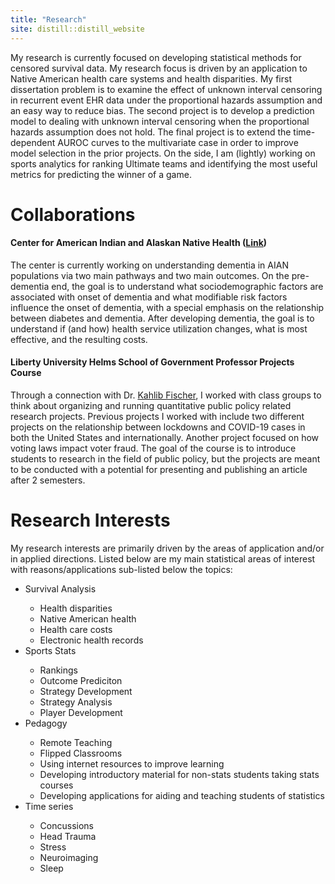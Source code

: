 ```yaml
---
title: "Research"
site: distill::distill_website
---
```




<p class="researchIntro">
My research is currently focused on developing statistical methods for censored survival data.  My research focus is driven by an application to Native American health care systems and health disparities.  My first dissertation problem is to examine the effect of unknown interval censoring in recurrent event EHR data under the proportional hazards assumption and an easy way to reduce bias.  The second project is to develop a prediction model to dealing with unknown interval censoring when the proportional hazards assumption does not hold.  The final project is to extend the time-dependent AUROC curves to the multivariate case in order to improve model selection in the prior projects.  On the side, I am (lightly) working on sports analytics for ranking Ultimate teams and identifying the most useful metrics for predicting the winner of a game.
</p>

<div class="collab">
  <h1>Collaborations</h1>
  
  <h4>Center for American Indian and Alaskan Native Health (<a href="https://coloradosph.cuanschutz.edu/research-and-practice/centers-programs/caianh">Link</a>)</h4>
  
The center is currently working on understanding dementia in AIAN populations via two main pathways and two main outcomes.  On the pre-dementia end, the goal is to understand what sociodemographic factors are associated with onset of dementia and what modifiable risk factors influence the onset of dementia, with a special emphasis on the relationship between diabetes and dementia.  After developing dementia, the goal is to understand if (and how) health service utilization changes, what is most effective, and the resulting costs.
  
  <h4>Liberty University Helms School of Government Professor Projects Course</h4>
  
Through a connection with Dr. <a href="https://www.liberty.edu/government/faculty/kahlib-fischer/">Kahlib Fischer</a>, I worked with class groups to think about organizing and running quantitative public policy related research projects.  Previous projects I worked with include two different projects on the relationship between lockdowns and COVID-19 cases in both the United States and internationally.   Another project focused on how voting laws impact voter fraud.  The goal of the course is to introduce students to research in the field of public policy, but the projects are meant to be conducted with a potential for presenting and publishing an article after 2 semesters.
</div>


<div class="resInterests">
  <h1>
Research Interests
  </h1>
  <p>
My research interests are primarily driven by the areas of application and/or in applied directions.  Listed below are my main statistical areas of interest with reasons/applications sub-listed below the topics:
<ul>
  <li>Survival Analysis</li>
    <ul>
    <li>Health disparities</li>
    <li>Native American health</li>
    <li>Health care costs</li>
    <li>Electronic health records</li>
  </ul>
  <li>Sports Stats</li>
    <ul>
    <li>Rankings</li>
    <li>Outcome Prediciton</li>
    <li>Strategy Development</li>
    <li>Strategy Analysis</li>
    <li>Player Development</li>
  </ul>
  <li>Pedagogy</li>
    <ul>
      <li>Remote Teaching</li>
      <li>Flipped Classrooms</li>
      <li>Using internet resources to improve learning</li>
      <li>Developing introductory material for non-stats students taking stats courses</li>
      <li>Developing applications for aiding and teaching students of statistics</li>
  </ul>
  <li>Time series</li>
    <ul>
      <li>Concussions</li>
      <li>Head Trauma</li>
      <li>Stress</li>
      <li>Neuroimaging</li>
      <li>Sleep</li>
  </ul>
</ul>
</p>
</div>

